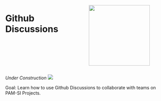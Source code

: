 ::: columns
::: {.column width="50%"}
# Github Discussions
:::

::: {.column width="50%"}
![](images/githubDiscussionsLogo.png){width=2in}
:::
:::

*Under Construction* ![](content/images/workInProgress.jpg)

Goal: Learn how to use Github Discussions to collaborate with teams on PAM-SI Projects.
